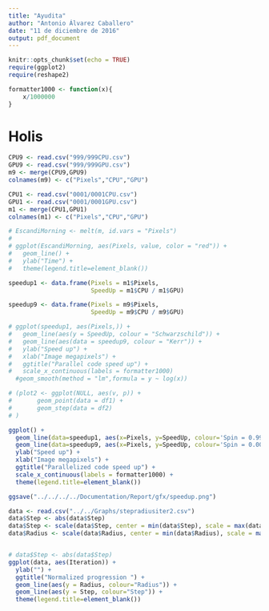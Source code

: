 ```yaml
---
title: "Ayudita"
author: "Antonio Álvarez Caballero"
date: "11 de diciembre de 2016"
output: pdf_document
---
```


```r
knitr::opts_chunk$set(echo = TRUE)
require(ggplot2)
require(reshape2)

formatter1000 <- function(x){ 
    x/1000000
}
```

# Holis

```r
CPU9 <- read.csv("999/999CPU.csv")
GPU9 <- read.csv("999/999GPU.csv")
m9 <- merge(CPU9,GPU9)
colnames(m9) <- c("Pixels","CPU","GPU")

CPU1 <- read.csv("0001/0001CPU.csv")
GPU1 <- read.csv("0001/0001GPU.csv")
m1 <- merge(CPU1,GPU1)
colnames(m1) <- c("Pixels","CPU","GPU")
```


```r
# EscandiMorning <- melt(m, id.vars = "Pixels")
# 
# ggplot(EscandiMorning, aes(Pixels, value, color = "red")) +
#   geom_line() +
#   ylab("Time") +
#   theme(legend.title=element_blank())

speedup1 <- data.frame(Pixels = m1$Pixels,
                       SpeedUp = m1$CPU / m1$GPU)

speedup9 <- data.frame(Pixels = m9$Pixels,
                       SpeedUp = m9$CPU / m9$GPU)

# ggplot(speedup1, aes(Pixels,)) +
#   geom_line(aes(y = SpeedUp, colour = "Schwarzschild")) + 
#   geom_line(aes(data = speedup9, colour = "Kerr")) +
#   ylab("Speed up") +
#   xlab("Image megapixels") +
#   ggtitle("Parallel code speed up") +
#   scale_x_continuous(labels = formatter1000)
  #geom_smooth(method = "lm",formula = y ~ log(x))

# (plot2 <- ggplot(NULL, aes(v, p)) + 
#       geom_point(data = df1) +
#       geom_step(data = df2)
# )
```

```r
ggplot() + 
  geom_line(data=speedup1, aes(x=Pixels, y=SpeedUp, colour='Spin = 0.999')) + 
  geom_line(data=speedup9, aes(x=Pixels, y=SpeedUp, colour='Spin = 0.0001')) +
  ylab("Speed up") +
  xlab("Image megapixels") +
  ggtitle("Parallelized code speed up") +
  scale_x_continuous(labels = formatter1000) +
  theme(legend.title=element_blank())

ggsave("../../../../Documentation/Report/gfx/speedup.png")
```

```r
data <- read.csv("../../Graphs/stepradiusiter2.csv")
data$Step <- abs(data$Step)
data$Step <- scale(data$Step, center = min(data$Step), scale = max(data$Step) - min(data$Step))
data$Radius <- scale(data$Radius, center = min(data$Radius), scale = max(data$Radius) - min(data$Radius))


# data$Step <- abs(data$Step)
ggplot(data, aes(Iteration)) +
  ylab("") +
  ggtitle("Normalized progression ") +
  geom_line(aes(y = Radius, colour="Radius")) +
  geom_line(aes(y = Step, colour="Step")) +
  theme(legend.title=element_blank())
```

